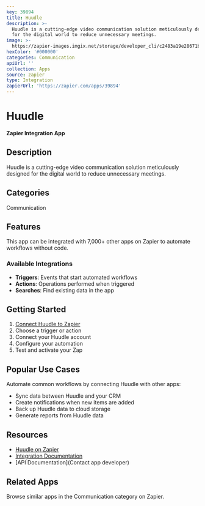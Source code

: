 ```yaml
---
key: 39894
title: Huudle
description: >-
  Huudle is a cutting-edge video communication solution meticulously designed
  for the digital world to reduce unnecessary meetings.
image: >-
  https://zapier-images.imgix.net/storage/developer_cli/c2483a19e28671bbe2b2cbb2a1e3e111.png?auto=format%2Ccompress&ixlib=python-3.0.0&q=50
hexColor: '#000000'
categories: Communication
apiUrl: ''
collection: Apps
source: zapier
type: Integration
zapierUrl: 'https://zapier.com/apps/39894'
---
```

# Huudle

**Zapier Integration App**

## Description

Huudle is a cutting-edge video communication solution meticulously designed for the digital world to reduce unnecessary meetings.

## Categories

Communication

## Features

This app can be integrated with 7,000+ other apps on Zapier to automate workflows without code.

### Available Integrations

- **Triggers**: Events that start automated workflows
- **Actions**: Operations performed when triggered
- **Searches**: Find existing data in the app

## Getting Started

1. [Connect Huudle to Zapier](https://zapier.com/apps/39894)
2. Choose a trigger or action
3. Connect your Huudle account
4. Configure your automation
5. Test and activate your Zap

## Popular Use Cases

Automate common workflows by connecting Huudle with other apps:

- Sync data between Huudle and your CRM
- Create notifications when new items are added
- Back up Huudle data to cloud storage
- Generate reports from Huudle data

## Resources

- [Huudle on Zapier](https://zapier.com/apps/39894)
- [Integration Documentation](https://zapier.com/apps/39894/integrations)
- [API Documentation](Contact app developer)

## Related Apps

Browse similar apps in the Communication category on Zapier.
